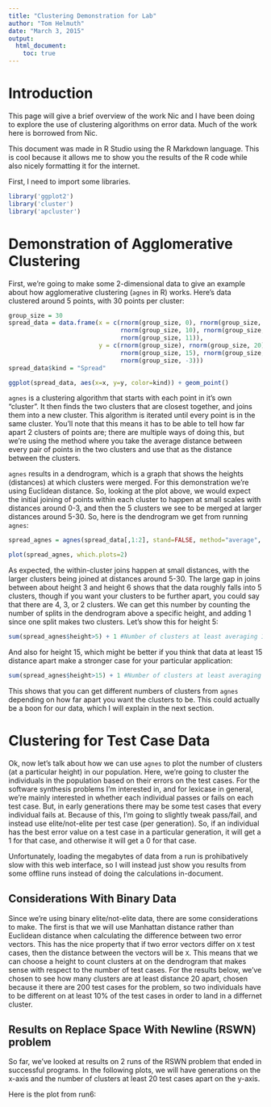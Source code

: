 ```yaml
---
title: "Clustering Demonstration for Lab"
author: "Tom Helmuth"
date: "March 3, 2015"
output: 
  html_document:
    toc: true
---
```


# Introduction

This page will give a brief overview of the work Nic and I have been doing to explore the use of clustering algorithms on error data. Much of the work here is borrowed from Nic.

This document was made in R Studio using the R Markdown language. This is cool because it allows me to show you the results of the R code while also nicely formatting it for the internet.

First, I need to import some libraries.

```r
library('ggplot2')
library('cluster')
library('apcluster')
```

# Demonstration of Agglomerative Clustering

First, we're going to make some 2-dimensional data to give an example about how agglomerative clustering (`agnes` in R) works. Here's data clustered around 5 points, with 30 points per cluster:

```r
group_size = 30
spread_data = data.frame(x = c(rnorm(group_size, 0), rnorm(group_size,  5), 
                               rnorm(group_size, 10), rnorm(group_size, 30), 
                               rnorm(group_size, 11)), 
                         y = c(rnorm(group_size), rnorm(group_size, 20), 
                               rnorm(group_size, 15), rnorm(group_size, 25), 
                               rnorm(group_size, -3)))
spread_data$kind = "Spread"

ggplot(spread_data, aes(x=x, y=y, color=kind)) + geom_point()
```

`agnes` is a clustering algorithm that starts with each point in it's own "cluster". It then finds the two clusters that are closest together, and joins them into a new cluster. This algorithm is iterated until every point is in the same cluster. You'll note that this means it has to be able to tell how far apart 2 clusters of points are; there are multiple ways of doing this, but we're using the method where you take the average distance between every pair of points in the two clusters and use that as the distance between the clusters.

`agnes` results in a dendrogram, which is a graph that shows the heights (distances) at which clusters were merged. For this demonstration we're using Euclidean distance. So, looking at the plot above, we would expect the initial joining of points within each cluster to happen at small scales with distances around 0-3, and then the 5 clusters we see to be merged at larger distances around 5-30. So, here is the dendrogram we get from running `agnes`:

```r
spread_agnes = agnes(spread_data[,1:2], stand=FALSE, method="average", metric="euclidian")

plot(spread_agnes, which.plots=2)
```

As expected, the within-cluster joins happen at small distances, with the larger clusters being joined at distances around 5-30. The large gap in joins between about height 3 and height 6 shows that the data roughly falls into 5 clusters, though if you want your clusters to be further apart, you could say that there are 4, 3, or 2 clusters. We can get this number by counting the number of splits in the dendrogram above a specific height, and adding 1 since one split makes two clusters. Let's show this for height 5:

```r
sum(spread_agnes$height>5) + 1 #Number of clusters at least averaging 10 distance apart. Have to add 1 since this is counting the number of cluster splits above the specified height.
```

And also for height 15, which might be better if you think that data at least 15 distance apart make a stronger case for your particular application:

```r
sum(spread_agnes$height>15) + 1 #Number of clusters at least averaging 10 distance apart. Have to add 1 since this is counting the number of cluster splits above the specified height.
```

This shows that you can get different numbers of clusters from `agnes` depending on how far apart you want the clusters to be. This could actually be a boon for our data, which I will explain in the next section.

# Clustering for Test Case Data

Ok, now let's talk about how we can use `agnes` to plot the number of clusters (at a particular height) in our population. Here, we're going to cluster the individuals in the population based on their errors on the test cases. For the software synthesis problems I'm interested in, and for lexicase in general, we're mainly interested in whether each individual passes or fails on each test case. But, in early generations there may be some test cases that every individual fails at. Because of this, I'm going to slightly tweak pass/fail, and instead use elite/not-elite per test case (per generation). So, if an individual has the best error value on a test case in a particular generation, it will get a 1 for that case, and otherwise it will get a 0 for that case.

Unfortunately, loading the megabytes of data from a run is prohibatively slow with this web interface, so I will instead just show you results from some offline runs instead of doing the calculations in-document.

## Considerations With Binary Data

Since we're using binary elite/not-elite data, there are some considerations to make. The first is that we will use Manhattan distance rather than Euclidean distance when calculating the difference between two error vectors. This has the nice property that if two error vectors differ on `X` test cases, then the distance between the vectors will be `X`. This means that we can choose a height to count clusters at on the dendrogram that makes sense with respect to the number of test cases. For the results below, we've chosen to see how many clusters are at least distance 20 apart, chosen because it there are 200 test cases for the problem, so two individuals have to be different on at least 10% of the test cases in order to land in a differnet cluster.

## Results on Replace Space With Newline (RSWN) problem

So far, we've looked at results on 2 runs of the RSWN problem that ended in successful programs. In the following plots, we will have generations on the x-axis and the number of clusters at least 20 test cases apart on the y-axis.

Here is the plot from run6:




